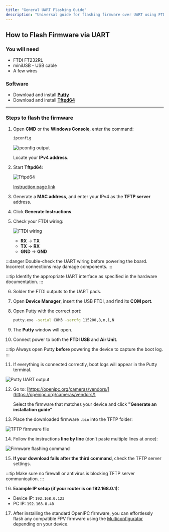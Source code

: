 ```yaml
---
title: "General UART Flashing Guide"
description: "Universal guide for flashing firmware over UART using FTDI and TFTP methods."
---
```


## How to Flash Firmware via UART

### You will need

- FTDI FT232RL  
- miniUSB - USB cable  
- A few wires

### Software

- Download and install [**Putty**](https://www.putty.org/)
- Download and install [**Tftpd64**](https://tftpd32.jounin.net/)

---

### Steps to flash the firmware

1. Open **CMD** or the **Windows Console**, enter the command:

   ```bash
   ipconfig
   ```

   ![ipconfig output](https://raw.githubusercontent.com/OpenIPC/docs/refs/heads/main/src/assets/images/runcamv1ip.png)

   Locate your **IPv4 address**.

2. Start **Tftpd64**:

   ![Tftpd64](https://raw.githubusercontent.com/OpenIPC/docs/refs/heads/main/src/assets/images/tftpd.png)

   [Instruction page link](https://openipc.org/cameras/vendors/sigmastar/socs/ssc338q?locale=en)

3. Generate a **MAC address**, and enter your IPv4 as the **TFTP server** address.

4. Click **Generate Instructions**.

5. Check your FTDI wiring:

   ![FTDI wiring](https://raw.githubusercontent.com/OpenIPC/docs/refs/heads/main/src/assets/images/ftdi.png)

   - **RX** → **TX**  
   - **TX** → **RX**  
   - **GND** → **GND**

:::danger
Double-check the UART wiring before powering the board. Incorrect connections may damage components.
:::

:::tip
Identify the appropriate UART interface as specified in the hardware documentation.
:::

6. Solder the FTDI outputs to the UART pads.

7. Open **Device Manager**, insert the USB FTDI, and find its **COM port**.

8. Open Putty with the correct port:

   ```bash
   putty.exe -serial COM3 -sercfg 115200,8,n,1,N
   ```

9. The **Putty** window will open.

10. Connect power to both the **FTDI USB** and **Air Unit**.

:::tip
Always open Putty **before** powering the device to capture the boot log.
:::

11. If everything is connected correctly, boot logs will appear in the Putty terminal.

   ![Putty UART output](https://raw.githubusercontent.com/OpenIPC/docs/refs/heads/main/src/assets/images/runcamv1putty.png)

12. Go to: [https://openipc.org/cameras/vendors/](https://openipc.org/cameras/vendors/)

    Select the firmware that matches your device and click **"Generate an installation guide"**

13. Place the downloaded firmware `.bin` into the TFTP folder:

   ![TFTP firmware file](https://raw.githubusercontent.com/OpenIPC/docs/refs/heads/main/src/assets/images/runcamv1tftp1.png)

14. Follow the instructions **line by line** (don’t paste multiple lines at once):

   ![Firmware flashing command](https://raw.githubusercontent.com/OpenIPC/docs/refs/heads/main/src/assets/images/runcamv1firmware.png)

15. **If your download fails after the third command**, check the TFTP server settings.

:::tip
Make sure no firewall or antivirus is blocking TFTP server communication.
:::

16. **Example IP setup (if your router is on 192.168.0.1):**
   - Device IP: `192.168.0.123`
   - PC IP: `192.168.0.40`

17. After installing the standard OpenIPC firmware, you can effortlessly flash any compatible FPV firmware using the [Multiconfigurator](https://github.com/OpenIPC/openipc-configurator/releases/) depending on your device.

